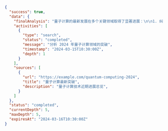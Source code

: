 ```json
{
  "success": true,
  "data": {
    "finalAnalysis": "量子计算的最新发展在多个关键领域取得了显著进展：\n\n1. 纠错：改进的量子误差校正技术提升了量子比特的稳定性\n2. 量子优势：在特定计算任务中多次实现量子优势的展示\n3. 硬件进展：采用超导电路和囚禁离子的全新架构\n4. 商业应用：在优化与密码学等领域的行业采用度不断提升",
    "activities": [
      {
        "type": "search",
        "status": "completed",
        "message": "分析 2024 年量子计算领域的突破",
        "timestamp": "2024-03-15T10:30:00Z",
        "depth": 1
      }
    ],
    "sources": [
      {
        "url": "https://example.com/quantum-computing-2024",
        "title": "量子计算最新突破",
        "description": "量子计算技术近期进展总览",
      }
    ]
  },
  "status": "completed",
  "currentDepth": 5,
  "maxDepth": 5,
  "expiresAt": "2024-03-16T10:30:00Z"
} 
```

